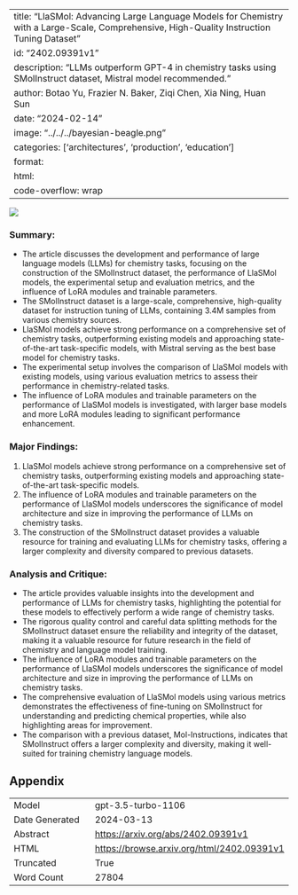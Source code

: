 
---
title: "LlaSMol: Advancing Large Language Models for Chemistry with a Large-Scale, Comprehensive, High-Quality Instruction Tuning Dataset"
id: "2402.09391v1"
description: "LLMs outperform GPT-4 in chemistry tasks using SMolInstruct dataset, Mistral model recommended."
author: Botao Yu, Frazier N. Baker, Ziqi Chen, Xia Ning, Huan Sun
date: "2024-02-14"
image: "../../../bayesian-beagle.png"
categories: ['architectures', 'production', 'education']
format:
  html:
    code-overflow: wrap
---

![](../../../bayesian-beagle.png)

### Summary:
- The article discusses the development and performance of large language models (LLMs) for chemistry tasks, focusing on the construction of the SMolInstruct dataset, the performance of LlaSMol models, the experimental setup and evaluation metrics, and the influence of LoRA modules and trainable parameters.
- The SMolInstruct dataset is a large-scale, comprehensive, high-quality dataset for instruction tuning of LLMs, containing 3.4M samples from various chemistry sources.
- LlaSMol models achieve strong performance on a comprehensive set of chemistry tasks, outperforming existing models and approaching state-of-the-art task-specific models, with Mistral serving as the best base model for chemistry tasks.
- The experimental setup involves the comparison of LlaSMol models with existing models, using various evaluation metrics to assess their performance in chemistry-related tasks.
- The influence of LoRA modules and trainable parameters on the performance of LlaSMol models is investigated, with larger base models and more LoRA modules leading to significant performance enhancement.

### Major Findings:
1. LlaSMol models achieve strong performance on a comprehensive set of chemistry tasks, outperforming existing models and approaching state-of-the-art task-specific models.
2. The influence of LoRA modules and trainable parameters on the performance of LlaSMol models underscores the significance of model architecture and size in improving the performance of LLMs on chemistry tasks.
3. The construction of the SMolInstruct dataset provides a valuable resource for training and evaluating LLMs for chemistry tasks, offering a larger complexity and diversity compared to previous datasets.

### Analysis and Critique:
- The article provides valuable insights into the development and performance of LLMs for chemistry tasks, highlighting the potential for these models to effectively perform a wide range of chemistry tasks.
- The rigorous quality control and careful data splitting methods for the SMolInstruct dataset ensure the reliability and integrity of the dataset, making it a valuable resource for future research in the field of chemistry and language model training.
- The influence of LoRA modules and trainable parameters on the performance of LlaSMol models underscores the significance of model architecture and size in improving the performance of LLMs on chemistry tasks.
- The comprehensive evaluation of LlaSMol models using various metrics demonstrates the effectiveness of fine-tuning on SMolInstruct for understanding and predicting chemical properties, while also highlighting areas for improvement.
- The comparison with a previous dataset, Mol-Instructions, indicates that SMolInstruct offers a larger complexity and diversity, making it well-suited for training chemistry language models.

## Appendix

|          |          |
|----------|----------|
| Model     | gpt-3.5-turbo-1106       |
| Date Generated     | 2024-03-13       |
| Abstract | [https://arxiv.org/abs/2402.09391v1](https://arxiv.org/abs/2402.09391v1)        |
| HTML     | [https://browse.arxiv.org/html/2402.09391v1](https://browse.arxiv.org/html/2402.09391v1)       |
| Truncated       | True       |
| Word Count       | 27804       |